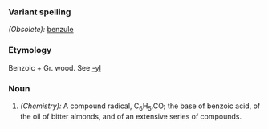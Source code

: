 ===Variant spelling===
''(Obsolete):'' [[benzule]]
===Etymology===
Benzoic + Gr.  wood. See [[-yl]]
===Noun===
#''(Chemistry):'' A compound radical, C<sub>6</sub>H<sub>5</sub>.CO; the base of benzoic acid, of the oil of bitter almonds, and of an extensive series of compounds.